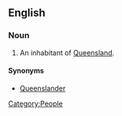 ==English==

===Noun===
{{en-noun}}

# {{Australia|jocular}} An inhabitant of [[Queensland]].

{{African American Vernacular English|AU|Arab|a}}
{{Arab|a}}

====Synonyms====
* [[Queenslander]]

[[Category:People]]